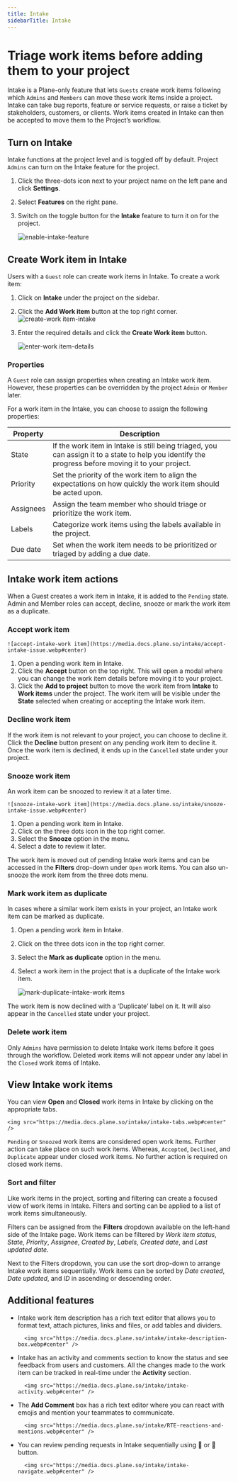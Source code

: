 ```yaml
---
title: Intake
sidebarTitle: Intake
---
```


# Triage work items before adding them to your project

Intake is a Plane-only feature that lets `Guests` create work items following which `Admins` and `Members` can move these work items inside a project. Intake can take bug reports, feature or service requests, or raise a ticket by stakeholders, customers, or clients. Work items created in Intake can then be accepted to move them to the Project’s workflow. 

## Turn on Intake

Intake functions at the project level and is toggled off by default. Project `Admins` can turn on the Intake feature for the project. 

1. Click the three-dots icon next to your project name on the left pane and click **Settings**.
2. Select **Features** on the right pane.
3. Switch on the toggle button for the **Intake** feature to turn it on for the project. 

    ![enable-intake-feature](https://media.docs.plane.so/intake/enable-intake-feature.webp#center)

## Create Work item in Intake

Users with a `Guest` role can create work items in Intake. To create a work item: 

1. Click on **Intake** under the project on the sidebar.
2. Click the **Add Work item** button at the top right corner.
![create-work item-intake](https://media.docs.plane.so/intake/create-issue-intake.webp#center)
3. Enter the required details and click the **Create Work item** button.

    ![enter-work item-details](https://media.docs.plane.so/intake/enter-issue-details.webp#center)

### Properties

A `Guest` role can assign properties when creating an Intake work item. However, these properties can be overridden by the project `Admin` or `Member` later.

For a work item in the Intake, you can choose to assign the following properties:

| Property      | Description         |
| --------------| ------------------- |
| State         | If the work item in Intake is still being triaged, you can assign it to a state to help you identify the progress before moving it to your project.
| Priority      | Set the priority of the work item to align the expectations on how quickly the work item should be acted upon.
| Assignees     | Assign the team member who should triage or prioritize the work item.
| Labels        | Categorize work items using the labels available in the project.
| Due date     | Set when the work item needs to be prioritized or triaged by adding a due date.

## Intake work item actions

When a Guest creates a work item in Intake, it is added to the `Pending` state. Admin and Member roles can accept, decline, snooze or mark the work item as a duplicate.

### Accept work item

    ![accept-intake-work item](https://media.docs.plane.so/intake/accept-intake-issue.webp#center)
    
1. Open a pending work item in Intake.
2. Click the **Accept** button on the top right. This will open a modal where you can change the work item details before moving it to your project.
3. Click the **Add to project** button to move the work item from **Intake** to **Work items** under the project. The work item will be visible under the **State** selected when creating or accepting the Intake work item.

### Decline work item
    
If the work item is not relevant to your project, you can choose to decline it. Click the **Decline** button present on any pending work item to decline it. Once the work item is declined, it ends up in the `Cancelled` state under your project.
   
### Snooze work item
    
An work item can be snoozed to review it at a later time.

    ![snooze-intake-work item](https://media.docs.plane.so/intake/snooze-intake-issue.webp#center)
    
1. Open a pending work item in Intake.
2. Click on the three dots icon in the top right corner.
3. Select the **Snooze** option in the menu.
4. Select a date to review it later.
    
The work item is moved out of pending Intake work items and can be accessed in the **Filters** drop-down under `Open` work items. You can also un-snooze the work item from the three dots menu. 

### Mark work item as duplicate
    
In cases where a similar work item exists in your project, an Intake work item can be marked as duplicate. 
    
1. Open a pending work item in Intake.
2. Click on the three dots icon in the top right corner.
3. Select the **Mark as duplicate** option in the menu.
4. Select a work item in the project that is a duplicate of the Intake work item.

    ![mark-duplicate-intake-work items](https://media.docs.plane.so/intake/mark-duplicate-intake-issues.webp#center)
    
The work item is now declined with a ‘Duplicate’ label on it. It will also appear in the `Cancelled` state under your project.

### Delete work item

Only `Admins` have permission to delete Intake work items before it goes through the workflow. Deleted work items will not appear under any label in the `Closed` work items of Intake.
   
## View Intake work items

You can view **Open** and **Closed** work items in Intake by clicking on the appropriate tabs.

    <img src="https://media.docs.plane.so/intake/intake-tabs.webp#center" />

`Pending` or `Snoozed` work items are considered open work items. Further action can take place on such work items. Whereas, `Accepted`, `Declined`, and `Duplicate` appear under closed work items. No further action is required on closed work items.

### Sort and filter

Like work items in the project, sorting and filtering can create a focused view of work items in Intake. Filters and sorting can be applied to a list of work items simultaneously. 

Filters can be assigned from the **Filters** dropdown available on the left-hand side of the Intake page. Work items can be filtered by *Work item status*, *State*, *Priority*, *Assignee*, *Created by*, *Labels*, *Created date*, and *Last updated date*.

Next to the Filters dropdown, you can use the sort drop-down to arrange Intake work items sequentially. Work items can be sorted by *Date created*, *Date updated*, and *ID* in ascending or descending order.

## Additional features

- Intake work item description has a rich text editor that allows you to format text, attach pictures, links and files, or add tables and dividers.
    
        <img src="https://media.docs.plane.so/intake/intake-description-box.webp#center" />
    
- Intake has an activity and comments section to know the status and see feedback from users and customers. All the changes made to the work item can be tracked in real-time under the **Activity** section.
    
        <img src="https://media.docs.plane.so/intake/intake-activity.webp#center" />
    
- The **Add Comment** box has a rich text editor where you can react with emojis and mention your teammates to communicate.
    
        <img src="https://media.docs.plane.so/intake/RTE-reactions-and-mentions.webp#center" />
    
- You can review pending requests in Intake sequentially using 🔼 or 🔽 button.
    
        <img src="https://media.docs.plane.so/intake/intake-navigate.webp#center" />
    